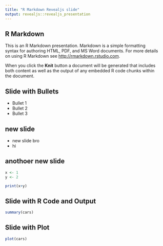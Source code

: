 ```yaml
---
title: "R Markdown Revealjs slide"
output: revealjs::revealjs_presentation
---
```


## R Markdown

This is an R Markdown presentation. Markdown is a simple formatting syntax for authoring HTML, PDF, and MS Word documents. For more details on using R Markdown see <http://rmarkdown.rstudio.com>.

When you click the **Knit** button a document will be generated that includes both content as well as the output of any embedded R code chunks within the document.

## Slide with Bullets

- Bullet 1
- Bullet 2
- Bullet 3

## new slide 

- new slide bro 
- hi 

## anothoer new slide 

```r

x <- 1
y <- 2 

print(x+y)

```


## Slide with R Code and Output

```r
summary(cars)
```

## Slide with Plot

```r
plot(cars)
```
